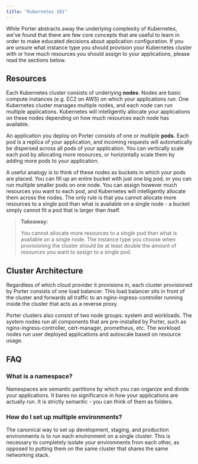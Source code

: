```yaml
---
title: "Kubernetes 101"
---
```


While Porter abstracts away the underlying complexity of Kubernetes, we've found that there are few core concepts that are useful to learn in order to make educated decisions about application configuration. If you are unsure what instance type you should provision your Kubernetes cluster with or how much resources you should assign to your applications, please read the sections below.

## Resources[](#resources "Direct link to heading")

Each Kubernetes cluster consists of underlying **nodes**. Nodes are basic compute instances (e.g. EC2 on AWS) on which your applications run. One Kubernetes cluster manages multiple nodes, and each node can run multiple applications. Kubernetes will intelligently allocate your applications on these nodes depending on how much resources each node has available.

An application you deploy on Porter consists of one or multiple **pods.** Each pod is a replica of your application, and incoming requests will automatically be dispersed across all pods of your application. You can vertically scale each pod by allocating more resources, or horizontally scale them by adding more pods to your application.

A useful analogy is to think of these nodes as buckets in which your pods are placed. You can fill up an entire bucket with just one big pod, or you can run multiple smaller pods on one node. You can assign however much resources you want to each pod, and Kubernetes will intelligently allocate them across the nodes. The only rule is that you cannot allocate more resources to a single pod than what is available on a single node - a bucket simply cannot fit a pod that is larger than itself.

> **Takeaway:**
> 
> You cannot allocate more resources to a single pod than what is available on a single node. The instance type you choose when provisioning the cluster should be at least double the amount of resources you want to assign to a single pod.

## Cluster Architecture[](#cluster-architecture "Direct link to heading")

Regardless of which cloud provider it provisions in, each cluster provisioned by Porter consists of one load balancer. This load balancer sits in front of the cluster and forwards all traffic to an nginx-ingress-controller running inside the cluster that acts as a reverse proxy.

Porter clusters also consist of two node groups: system and workloads. The system nodes run all components that are pre-installed by Porter, such as nginx-ingress-controller, cert-manager, prometheus, etc. The workload nodes run user deployed applications and autoscale based on resource usage.

## FAQ[](#faq "Direct link to heading")

### What is a namespace?[](#what-is-a-namespace "Direct link to heading")

Namespaces are semantic partitions by which you can organize and divide your applications. It bares no significance in how your applications are actually run. It is strictly semantic - you can think of them as folders.

### How do I set up multiple environments?[](#how-do-i-set-up-multiple-environments "Direct link to heading")

The canonical way to set up development, staging, and production environments is to run each environment on a single cluster. This is necessary to completely isolate your environments from each other, as opposed to putting them on the same cluster that shares the same networking stack.